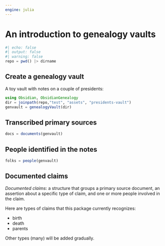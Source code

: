 ```yaml
---
engine: julia
---
```


# An introduction to genealogy vaults



```julia
#| echo: false
#| output: false
#| warning: false
repo = pwd() |> dirname
```

## Create a genealogy vault

A toy vault with notes on a couple of presidents:

```julia
using Obsidian, ObsidianGenealogy
dir = joinpath(repo,"test", "assets", "presidents-vault")
genvault = genealogyVault(dir)
```

## Transcribed primary sources

```julia
docs = documents(genvault)
```


## People identified in the notes

```julia
folks = people(genvault)
```

## Documented claims

*Documented claims*: a structure that groups a primary source document, an assertion about a specific type of claim, and one or more people involved in the claim.

Here are types of claims that this package currently recognizes:

- birth
- death 
- parents

Other types (many) will be added gradually.
